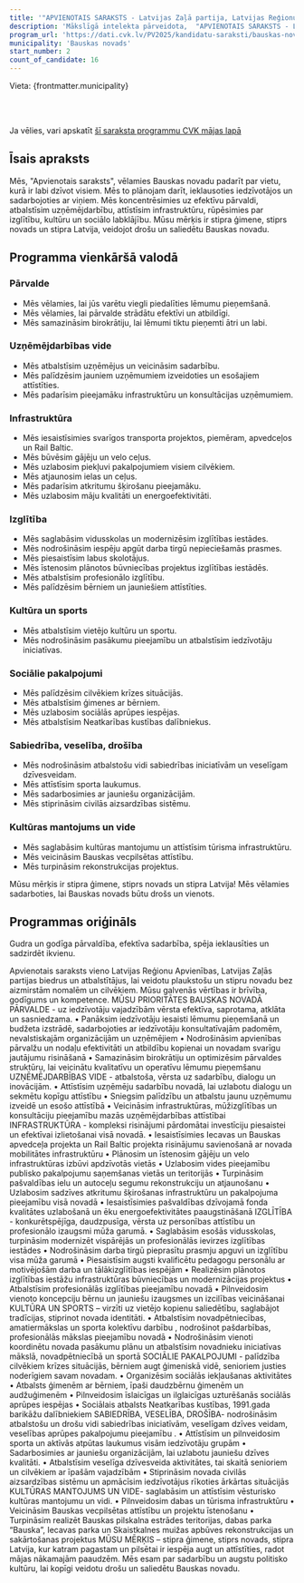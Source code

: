 ```yaml
---
title: '"APVIENOTAIS SARAKSTS - Latvijas Zaļā partija, Latvijas Reģionu Apvienība, Liepājas partija"'
description: 'Mākslīgā intelekta pārveidota,  "APVIENOTAIS SARAKSTS - Latvijas Zaļā partija, Latvijas Reģionu Apvienība, Liepājas partija" - Bauskas novads programma vienkāršā valodā'
program_url: 'https://dati.cvk.lv/PV2025/kandidatu-saraksti/bauskas-novads/apvienotais-saraksts---latvijas-zala-partija-latvijas-regionu-apvieniba-liepajas-partija'
municipality: 'Bauskas novads'
start_number: 2
count_of_candidate: 16
---
```



Vieta: {frontmatter.municipality}<br/>

<Badge text="Efektīva pārvaldība" variant="note" size="small" /> <Badge text="Uzņēmējdarbības atbalsts" variant="note" size="small" /> <Badge text="Infrastruktūras attīstība" variant="note" size="small" /> <Badge text="Izglītības pieejamība" variant="note" size="small" /> <Badge text="Kultūras mantojuma saglabāšana" variant="note" size="small" />

<br/><br/> 

<Card title='Šis ir mākslīga intelekta ģenerēts apraksts' icon='starlight'>
    Ja vēlies, vari apskatīt <a href={frontmatter.program_url} target='_blank'>šī saraksta programmu CVK mājas lapā</a>
    </Card>

## Īsais apraksts

Mēs, "Apvienotais saraksts", vēlamies Bauskas novadu padarīt par vietu, kurā ir labi dzīvot visiem. Mēs to plānojam darīt, ieklausoties iedzīvotājos un sadarbojoties ar viņiem. Mēs koncentrēsimies uz efektīvu pārvaldi, atbalstīsim uzņēmējdarbību, attīstīsim infrastruktūru, rūpēsimies par izglītību, kultūru un sociālo labklājību. Mūsu mērķis ir stipra ģimene, stiprs novads un stipra Latvija, veidojot drošu un saliedētu Bauskas novadu.

## Programma vienkāršā valodā

### Pārvalde
*   Mēs vēlamies, lai jūs varētu viegli piedalīties lēmumu pieņemšanā.
*   Mēs vēlamies, lai pārvalde strādātu efektīvi un atbildīgi.
*   Mēs samazināsim birokrātiju, lai lēmumi tiktu pieņemti ātri un labi.

### Uzņēmējdarbības vide
*   Mēs atbalstīsim uzņēmējus un veicināsim sadarbību.
*   Mēs palīdzēsim jauniem uzņēmumiem izveidoties un esošajiem attīstīties.
*   Mēs padarīsim pieejamāku infrastruktūru un konsultācijas uzņēmumiem.

### Infrastruktūra
*   Mēs iesaistīsimies svarīgos transporta projektos, piemēram, apvedceļos un Rail Baltic.
*   Mēs būvēsim gājēju un velo ceļus.
*   Mēs uzlabosim piekļuvi pakalpojumiem visiem cilvēkiem.
*   Mēs atjaunosim ielas un ceļus.
*   Mēs padarīsim atkritumu šķirošanu pieejamāku.
*   Mēs uzlabosim māju kvalitāti un energoefektivitāti.

### Izglītība
*   Mēs saglabāsim vidusskolas un modernizēsim izglītības iestādes.
*   Mēs nodrošināsim iespēju apgūt darba tirgū nepieciešamās prasmes.
*   Mēs piesaistīsim labus skolotājus.
*   Mēs īstenosim plānotos būvniecības projektus izglītības iestādēs.
*   Mēs atbalstīsim profesionālo izglītību.
*   Mēs palīdzēsim bērniem un jauniešiem attīstīties.

### Kultūra un sports
*   Mēs atbalstīsim vietējo kultūru un sportu.
*   Mēs nodrošināsim pasākumu pieejamību un atbalstīsim iedzīvotāju iniciatīvas.

### Sociālie pakalpojumi
*   Mēs palīdzēsim cilvēkiem krīzes situācijās.
*   Mēs atbalstīsim ģimenes ar bērniem.
*   Mēs uzlabosim sociālās aprūpes iespējas.
*   Mēs atbalstīsim Neatkarības kustības dalībniekus.

### Sabiedrība, veselība, drošība
*   Mēs nodrošināsim atbalstošu vidi sabiedrības iniciatīvām un veselīgam dzīvesveidam.
*   Mēs attīstīsim sporta laukumus.
*   Mēs sadarbosimies ar jauniešu organizācijām.
*   Mēs stiprināsim civilās aizsardzības sistēmu.

### Kultūras mantojums un vide
*   Mēs saglabāsim kultūras mantojumu un attīstīsim tūrisma infrastruktūru.
*   Mēs veicināsim Bauskas vecpilsētas attīstību.
*   Mēs turpināsim rekonstrukcijas projektus.

Mūsu mērķis ir stipra ģimene, stiprs novads un stipra Latvija! Mēs vēlamies sadarboties, lai Bauskas novads būtu drošs un vienots.

## Programmas oriģināls

Gudra un godīga pārvaldība, efektīva sadarbība, spēja ieklausīties un sadzirdēt ikvienu.

Apvienotais saraksts vieno Latvijas Reģionu Apvienības, Latvijas Zaļās partijas biedrus un atbalstītājus, lai veidotu plaukstošu un stipru novadu bez aizmirstām nomalēm un cilvēkiem. Mūsu galvenās vērtības ir brīvība, godīgums un kompetence.
MŪSU PRIORITĀTES BAUSKAS NOVADĀ
PĀRVALDE - uz iedzīvotāju vajadzībām vērsta efektīva, saprotama, atklāta un sasniedzama.
• Panāksim iedzīvotāju iesaisti lēmumu pieņemšanā un budžeta izstrādē, sadarbojoties ar iedzīvotāju konsultatīvajām padomēm, nevalstiskajām organizācijām un uzņēmējiem
• Nodrošināsim apvienības pārvalžu un nodaļu efektivitāti un atbildību kopienai un novadam svarīgu jautājumu risināšanā
• Samazināsim birokrātiju un optimizēsim pārvaldes struktūru, lai veicinātu kvalitatīvu un operatīvu lēmumu pieņemšanu
UZŅĒMĒJDARBĪBAS VIDE - atbalstoša, vērsta uz sadarbību, dialogu un inovācijām.
• Attīstīsim uzņēmēju sadarbību novadā, lai uzlabotu dialogu un sekmētu kopīgu attīstību
• Sniegsim palīdzību un atbalstu jaunu uzņēmumu izveidē un esošo attīstībā
• Veicināsim infrastruktūras, mūžizglītības un konsultāciju pieejamību mazās uzņēmējdarbības attīstībai
INFRASTRUKTŪRA - kompleksi risinājumi pārdomātai investīciju piesaistei un efektīvai izlietošanai visā novadā.
• Iesaistīsimies Iecavas un Bauskas apvedceļa projekta un Rail Baltic projekta risinājumu savienošanā ar novada mobilitātes infrastruktūru
• Plānosim un īstenosim gājēju un velo infrastruktūras izbūvi apdzīvotās vietās
• Uzlabosim vides pieejamību publisko pakalpojumu saņemšanas vietās un teritorijās
• Turpināsim pašvaldības ielu un autoceļu segumu rekonstrukciju un atjaunošanu
• Uzlabosim sadzīves atkritumu šķirošanas infrastruktūru un pakalpojuma pieejamību visā novadā
• Iesaistīsimies pašvaldības dzīvojamā fonda kvalitātes uzlabošanā un ēku energoefektivitātes paaugstināšanā
IZGLĪTĪBA - konkurētspējīga, daudzpusīga, vērsta uz personības attīstību un profesionālo izaugsmi mūža garumā.
• Saglabāsim esošās vidusskolas, turpināsim modernizēt vispārējās un profesionālās ievirzes izglītības iestādes
• Nodrošināsim darba tirgū pieprasītu prasmju apguvi un izglītību visa mūža garumā
• Piesaistīsim augsti kvalificētu pedagogu personālu ar motivējošām darba un tālākizglītības iespējām
• Realizēsim plānotos izglītības iestāžu infrastruktūras būvniecības un modernizācijas projektus
• Atbalstīsim profesionālās izglītības pieejamību novadā
• Pilnveidosim vienoto koncepciju bērnu un jauniešu izaugsmes un izcilības veicināšanai
KULTŪRA UN SPORTS – virzīti uz vietējo kopienu saliedētību, saglabājot tradīcijas, stiprinot novada identitāti.
• Atbalstīsim novadpētniecības, amatiermākslas un sporta kolektīvu darbību , nodrošinot pašdarbības, profesionālās mākslas pieejamību novadā
• Nodrošināsim vienoti koordinētu novada pasākumu plānu un atbalstīsim novadnieku iniciatīvas mākslā, novadpētniecībā un sportā
SOCIĀLIE PAKALPOJUMI - palīdzība cilvēkiem krīzes situācijās, bērniem augt ģimeniskā vidē, senioriem justies noderīgiem savam novadam.
• Organizēsim sociālās iekļaušanas aktivitātes
• Atbalsts ģimenēm ar bērniem, īpaši daudzbērnu ģimenēm un audžuģimenēm
• Pilnveidosim īslaicīgas un ilglaicīgas uzturēšanās sociālās aprūpes iespējas
• Sociālais atbalsts Neatkarības kustības, 1991.gada barikāžu dalībniekiem
SABIEDRĪBA, VESELĪBA, DROŠĪBA- nodrošināsim atbalstošu un drošu vidi sabiedrības iniciatīvām, veselīgam dzīves veidam, veselības aprūpes pakalpojumu pieejamību .
• Attīstīsim un pilnveidosim sporta un aktīvās atpūtas laukumus visām iedzīvotāju grupām
• Sadarbosimies ar jauniešu organizācijām, lai uzlabotu jauniešu dzīves kvalitāti.
• Atbalstīsim veselīga dzīvesveida aktivitātes, tai skaitā senioriem un cilvēkiem ar īpašām vajadzībām
• Stiprināsim novada civilās aizsardzības sistēmu un apmācīsim iedzīvotājus rīkoties ārkārtas situācijās
KULTŪRAS MANTOJUMS UN VIDE- saglabāsim un attīstīsim vēsturisko kultūras mantojumu un vidi.
• Pilnveidosim dabas un tūrisma infrastruktūru
• Veicināsim Bauskas vecpilsētas attīstību un projektu īstenošanu
• Turpināsim realizēt Bauskas pilskalna estrādes teritorijas, dabas parka “Bauska”, Iecavas parka un Skaistkalnes muižas apbūves rekonstrukcijas un sakārtošanas projektus
MŪSU MĒRĶIS – stipra ģimene, stiprs novads, stipra Latvija, kur katram pagastam un pilsētai ir iespēja augt un attīstīties, radot mājas nākamajām paaudzēm. Mēs esam par sadarbību un augstu politisko kultūru, lai kopīgi veidotu drošu un saliedētu Bauskas novadu.
